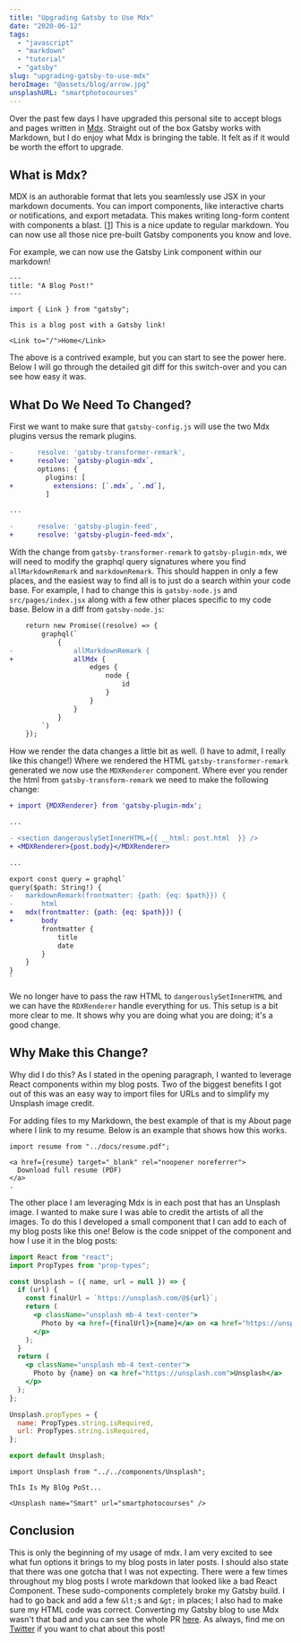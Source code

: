 ```yaml
---
title: "Upgrading Gatsby to Use Mdx"
date: "2020-06-12"
tags:
  - "javascript"
  - "markdown"
  - "tutorial"
  - "gatsby"
slug: "upgrading-gatsby-to-use-mdx"
heroImage: "@assets/blog/arrow.jpg"
unsplashURL: "smartphotocourses"
---
```


Over the past few days I have upgraded this personal site to accept blogs and pages written in [Mdx](https://mdxjs.com/).
Straight out of the box Gatsby works with Markdown, but I do enjoy what Mdx is bringing the table.
It felt as if it would be worth the effort to upgrade.

## What is Mdx?

MDX is an authorable format that lets you seamlessly use JSX in your markdown documents.
You can import components, like interactive charts or notifications, and export metadata.
This makes writing long-form content with components a blast. [[1](https://github.com/mdx-js/mdx)]
This is a nice update to regular markdown. You can now use all those nice pre-built Gatsby components you know and love.

For example, we can now use the Gatsby Link component within our markdown!

```mdx
---
title: "A Blog Post!"
---

import { Link } from "gatsby";

This is a blog post with a Gatsby link!

<Link to="/">Home</Link>
```

The above is a contrived example, but you can start to see the power here.
Below I will go through the detailed git diff for this switch-over and you can see how easy it was.

## What Do We Need To Changed?

First we want to make sure that `gatsby-config.js` will use the two Mdx plugins versus the remark plugins.

```diff
-      resolve: 'gatsby-transformer-remark',
+      resolve: `gatsby-plugin-mdx`,
       options: {
         plugins: [
+          extensions: [`.mdx`, `.md`],
         ]

...

-      resolve: 'gatsby-plugin-feed',
+      resolve: 'gatsby-plugin-feed-mdx',
```

With the change from `gatsby-transformer-remark` to `gatsby-plugin-mdx`, we will need to modify the graphql query signatures where you find `allMarkdownRemark` and `markdownRemark`.
This should happen in only a few places, and the easiest way to find all is to just do a search within your code base.
For example, I had to change this is `gatsby-node.js` and `src/pages/index.jsx` along with a few other places specific to my code base.
Below in a diff from `gatsby-node.js`:

```diff
    return new Promise((resolve) => {
        graphql(`
            {
-               allMarkdownRemark {
+               allMdx {
                    edges {
                        node {
                            id
                        }
                    }
                }
            }
        `)
    });
```

How we render the data changes a little bit as well.
(I have to admit, I really like this change!)
Where we rendered the HTML `gatsby-transformer-remark` generated we now use the `MDXRenderer` component.
Where ever you render the html from `gatsby-transform-remark` we need to make the following change:

```diff
+ import {MDXRenderer} from 'gatsby-plugin-mdx';

...

- <section dangerouslySetInnerHTML={{ __html: post.html  }} />
+ <MDXRenderer>{post.body}</MDXRenderer>

...

export const query = graphql`
query($path: String!) {
-   markdownRemark(frontmatter: {path: {eq: $path}}) {
-       html
+   mdx(frontmatter: {path: {eq: $path}}) {
+       body
        frontmatter {
            title
            date
        }
    }
}
`
```

We no longer have to pass the raw HTML to `dangerouslySetInnerHTML` and we can have the `RDXRenderer` handle everything for us.
This setup is a bit more clear to me. It shows why you are doing what you are doing; it's a good change.

## Why Make this Change?

Why did I do this?
As I stated in the opening paragraph, I wanted to leverage React components within my blog posts.
Two of the biggest benefits I got out of this was an easy way to import files for URLs and to simplify my Unsplash image credit.

For adding files to my Markdown, the best example of that is my About page where I link to my resume.
Below is an example that shows how this works.

```mdx
import resume from "../docs/resume.pdf";

<a href={resume} target="_blank" rel="noopener noreferrer">
  Download full resume (PDF)
</a>
.
```

The other place I am leveraging Mdx is in each post that has an Unsplash image.
I wanted to make sure I was able to credit the artists of all the images.
To do this I developed a small component that I can add to each of my blog posts like this one!
Below is the code snippet of the component and how I use it in the blog posts:

```jsx
import React from "react";
import PropTypes from "prop-types";

const Unsplash = ({ name, url = null }) => {
  if (url) {
    const finalUrl = `https://unsplash.com/@${url}`;
    return (
      <p className="unsplash mb-4 text-center">
        Photo by <a href={finalUrl}>{name}</a> on <a href="https://unsplash.com">Unsplash</a>
      </p>
    );
  }
  return (
    <p className="unsplash mb-4 text-center">
      Photo by {name} on <a href="https://unsplash.com">Unsplash</a>
    </p>
  );
};

Unsplash.propTypes = {
  name: PropTypes.string.isRequired,
  url: PropTypes.string.isRequired,
};

export default Unsplash;
```

```mdx
import Unsplash from "../../components/Unsplash";

ThIs Is My BlOg PoSt...

<Unsplash name="Smart" url="smartphotocourses" />
```

## Conclusion

This is only the beginning of my usage of mdx.
I am very excited to see what fun options it brings to my blog posts in later posts.
I should also state that there was one gotcha that I was not expecting.
There were a few times throughout my blog posts I wrote markdown that looked like a bad React Component.
These sudo-components completely broke my Gatsby build.
I had to go back and add a few `&lt;`s and `&gt;` in places; I also had to make sure my HTML code was correct.
Converting my Gatsby blog to use Mdx wasn't that bad and you can see the whole PR [here](https://github.com/joshfinnie/joshfinnie.com/pull/729/files).
As always, find me on [Twitter](https://twitter.com/joshfinnie) if you want to chat about this post!
